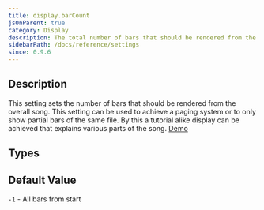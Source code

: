 ```yaml
---
title: display.barCount
jsOnParent: true
category: Display
description: The total number of bars that should be rendered from the song. 
sidebarPath: /docs/reference/settings
since: 0.9.6
---
```


<SinceBadge since="0.9.6" />


## Description

This setting sets the number of bars that should be rendered from the overall song. This setting can be used to 
achieve a paging system or to only show partial bars of the same file. By this a tutorial alike display can be achieved
that explains various parts of the song. [Demo](/docs/showcase/layouts)

<PropertyDescription metadata={metadata} />

## Types

<TypeTable>
    <TypeRow name="int" />
</TypeTable>

## Default Value

`-1` - All bars from start